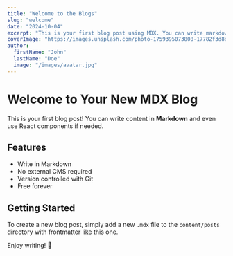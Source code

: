 ```yaml
---
title: "Welcome to the Blogs"
slug: "welcome"
date: "2024-10-04"
excerpt: "This is your first blog post using MDX. You can write markdown and even include React components!"
coverImage: "https://images.unsplash.com/photo-1759395073808-17782f3d8d66?w=900&auto=format&fit=crop&q=60&ixlib=rb-4.1.0&ixid=M3wxMjA3fDB8MHx0b3BpYy1mZWVkfDR8NnNNVmpUTFNrZVF8fGVufDB8fHx8fA%3D%3D"
author:
  firstName: "John"
  lastName: "Doe"
  image: "/images/avatar.jpg"
---
```


# Welcome to Your New MDX Blog

This is your first blog post! You can write content in **Markdown** and even use React components if needed.

## Features

- Write in Markdown
- No external CMS required
- Version controlled with Git
- Free forever

## Getting Started

To create a new blog post, simply add a new `.mdx` file to the `content/posts` directory with frontmatter like this one.

Enjoy writing! 🎉

